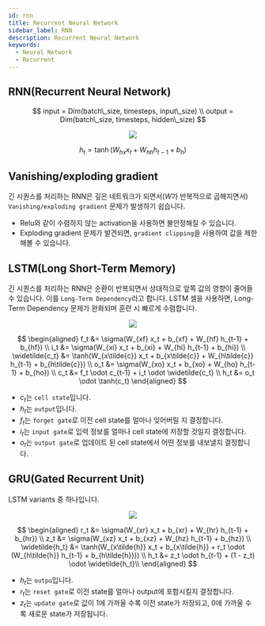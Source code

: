 ```yaml
---
id: rnn
title: Recurrent Neural Network
sidebar_label: RNN
description: Recurrent Neural Network
keywords:
  - Neural Network
  - Recurrent
---
```



## RNN(Recurrent Neural Network)

$$
input = Dim(batch\_size, timesteps, input\_size) \\
output = Dim(batch\_size, timesteps, hidden\_size)
$$

<center>
	<img src={useBaseUrl("img/mlops/nn/rnn/nn-rnn-simple.jpg")} />
</center>

$$
h_t = \tanh(W_{hx} x_t + W_{hh} h_{t-1} + b_h)
$$

## Vanishing/exploding gradient

긴 시퀀스를 처리하는 RNN은 깊은 네트워크가 되면서($W$가 반복적으로 곱해지면서) `Vanishing/exploding gradient` 문제가 발생하기 쉽습니다.

- Relu와 같이 수렴하지 않는 activation을 사용하면 불안정해질 수 있습니다.
- Exploding gradient 문제가 발견되면, `gradient clipping`을 사용하여 값을 제한 해볼 수 있습니다.

## LSTM(Long Short-Term Memory)

긴 시퀀스를 처리하는 RNN은 순환이 반복되면서 상대적으로 앞쪽 값의 영향이 줄어들 수 있습니다. 이를 `Long-Term Dependency`라고 합니다. LSTM 셀을 사용하면, Long-Term Dependency 문제가 완화되며 훈련 시 빠르게 수렴합니다.

<center>
	<img src={useBaseUrl("img/mlops/nn/rnn/nn-rnn-lstm.jpg")} />
</center>

$$
\begin{aligned}
f_t &= \sigma(W_{xf} x_t + b_{xf} + W_{hf} h_{t-1} + b_{hf}) \\
i_t &= \sigma(W_{xi} x_t + b_{xi} + W_{hi} h_{t-1} + b_{hi}) \\
\widetilde{c_t} &= \tanh(W_{x\tilde{c}} x_t + b_{x\tilde{c}} + W_{h\tilde{c}} h_{t-1} + b_{h\tilde{c}}) \\
o_t &= \sigma(W_{xo} x_t + b_{xo} + W_{ho} h_{t-1} + b_{ho}) \\
c_t &= f_t \odot c_{t-1} + i_t \odot \widetilde{c_t} \\
h_t &= o_t \odot \tanh(c_t)
\end{aligned}
$$

- $c_t$는 `cell state`입니다.
- $h_t$는 `output`입니다.
- $f_t$는 `forget gate`로 이전 cell state를 얼마나 잊어버릴 지 결정합니다.
- $i_t$는 `input gate`로 입력 정보를 얼마나 cell state에 저장할 것일지 결정합니다.
- $o_t$는 `output gate`로 업데이트 된 cell state에서 어떤 정보를 내보낼지 결정합니다.

## GRU(Gated Recurrent Unit)

LSTM variants 중 하나입니다.

<center>
	<img src={useBaseUrl("img/mlops/nn/rnn/nn-rnn-gru.jpg")} />
</center>

$$
\begin{aligned}
r_t &= \sigma(W_{xr} x_t + b_{xr} + W_{hr} h_{t-1} + b_{hr}) \\
z_t &= \sigma(W_{xz} x_t + b_{xz} + W_{hz} h_{t-1} + b_{hz}) \\
\widetilde{h_t} &= \tanh(W_{x\tilde{h}} x_t + b_{x\tilde{h}} + r_t \odot (W_{h\tilde{h}} h_{t-1} + b_{h\tilde{h}})) \\
h_t &= z_t \odot h_{t-1} + (1 - z_t) \odot \widetilde{h_t}\\
\end{aligned}
$$

- $h_t$는 `outpu`입니다.
- $r_t$는 `reset gate`로 이전 state를 얼마나 output에 포함시킬지 결정합니다.
- $z_t$는 `update gate`로 값이 1에 가까울 수록 이전 state가 저장되고, 0에 가까울 수록 새로운 state가 저장됩니다.
